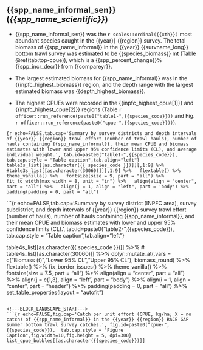 \newpage
## {{spp_name_informal_sen}} (*{{spp_name_scientific}}*)

<!-- These are the summary bullet points. For invertebrates, the two bullet points about size are left out, as there are no size comps for things like giant octopus. -->

-  {{spp_name_informal_sen}} was the `r scales::ordinal({{xth}})` most abundant species caught in the {{year}} {{region}} survey. The total biomass of {{spp_name_informal}} in the {{year}} {{survname_long}} bottom trawl survey was estimated to be {{species_biomass}} mt (Table \@ref(tab:top-cpue)), which is a {{spp_percent_change}}% {{spp_incr_decr}} from {{compareyr}}. 

-  The largest estimated biomass for {{spp_name_informal}} was in the {{inpfc_highest_biomass}} region, and the depth range with the largest estimated biomass was {{depth_highest_biomass}}.

-  The highest CPUEs were recorded in the {{inpfc_highest_cpue[1]}} and {{inpfc_highest_cpue[2]}} regions (Table `r officer::run_reference(paste0("table1-",{{species_code}}))` and Fig. `r officer::run_reference(paste0("cpue-",{{species_code}}))`). 

\newpage
```{r echo=FALSE,tab.cap='Summary by survey districts and depth intervals of {{year}} {{region}} trawl effort (number of trawl hauls), number of hauls containing {{spp_name_informal}}, their mean CPUE and biomass estimates with lower and upper 95% confidence limits (CL), and average individual weight.', tab.id=paste0("table1-",{{species_code}}),  tab.cap.style = "Table caption",tab.align="left"}
table3s_list[[as.character({{ species_code }})]][,1:9] %>%
  #table3s_list[[as.character(30060)]][,1:9] %>%
  flextable() %>%
  theme_vanilla() %>%
  fontsize(size = 9, part = "all") %>%
  fit_to_width(max_width = 8, unit = "in") %>%
  align(align = "center", part = "all") %>%
  align(j = 1, align = "left", part = 'body') %>%
  padding(padding = 0, part = "all")
```


\newpage
```{r echo=FALSE,tab.cap='Summary by survey district (INPFC area), survey subdistrict, and depth intervals of {{year}} {{region}} survey trawl effort (number of hauls), number of hauls containing {{spp_name_informal}}, and their mean CPUE and biomass estimates with lower and upper 95% confidence limits (CL).', tab.id=paste0("table2-",{{species_code}}),  tab.cap.style = "Table caption",tab.align="left"}

table4s_list[[as.character({{ species_code }})]] %>%
# table4s_list[[as.character(30060)]] %>%
  dplyr::mutate_at(.vars = c("Biomass (t)","Lower 95% CL","Upper 95% CL"), biomass_round) %>%
  flextable() %>%
  fix_border_issues() %>%
  theme_vanilla() %>%
  fontsize(size = 7.5, part = "all") %>%
  align(align = "center", part = "all") %>%
  align(j = c(1,3), align = "left", part = "body") %>%
  align(i = 1, align = "center", part = "header") %>%
  padding(padding = 0, part = "all") %>%
  set_table_properties(layout = "autofit")
```

<!---BLOCK_LANDSCAPE_START--->
```{r echo=FALSE,fig.cap='Catch per unit effort (CPUE, kg/ha; X = no catch) of {{spp_name_informal}} in the {{year}} {{region}} RACE GAP summer bottom trawl survey catches.', fig.id=paste0("cpue-",{{species_code}}),  tab.cap.style = "Figure Caption",fig.width=10,fig.height = 5, dpi=300}
list_cpue_bubbles[[as.character({{species_code}})]]
```
<!---BLOCK_LANDSCAPE_STOP--->
